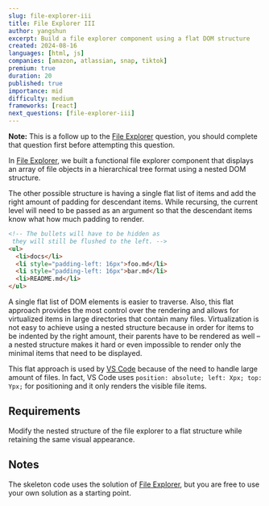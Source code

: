 ```yaml
---
slug: file-explorer-iii
title: File Explorer III
author: yangshun
excerpt: Build a file explorer component using a flat DOM structure
created: 2024-08-16
languages: [html, js]
companies: [amazon, atlassian, snap, tiktok]
premium: true
duration: 20
published: true
importance: mid
difficulty: medium
frameworks: [react]
next_questions: [file-explorer-iii]
---
```


**Note:** This is a follow up to the [File Explorer](/questions/user-interface/file-explorer) question, you should complete that question first before attempting this question.

In [File Explorer](/questions/user-interface/file-explorer), we built a functional file explorer component that displays an array of file objects in a hierarchical tree format using a nested DOM structure.

The other possible structure is having a single flat list of items and add the right amount of padding for descendant items. While recursing, the current level will need to be passed as an argument so that the descendant items know what how much padding to render.

```html
<!-- The bullets will have to be hidden as 
 they will still be flushed to the left. -->
<ul>
  <li>docs</li>
  <li style="padding-left: 16px">foo.md</li>
  <li style="padding-left: 16px">bar.md</li>
  <li>README.md</li>
</ul>
```

A single flat list of DOM elements is easier to traverse. Also, this flat approach provides the most control over the rendering and allows for virtualized items in large directories that contain many files. Virtualization is not easy to achieve using a nested structure because in order for items to be indented by the right amount, their parents have to be rendered as well – a nested structure makes it hard or even impossible to render only the minimal items that need to be displayed.

This flat approach is used by [VS Code](https://github.dev/yangshun/top-javascript-interview-questions/) because of the need to handle large amount of files. In fact, VS Code uses `position: absolute; left: Xpx; top: Ypx;` for positioning and it only renders the visible file items.

## Requirements

Modify the nested structure of the file explorer to a flat structure while retaining the same visual appearance.

## Notes

The skeleton code uses the solution of [File Explorer](/questions/user-interface/file-explorer), but you are free to use your own solution as a starting point.
